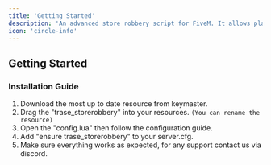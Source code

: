 ```yaml
---
title: 'Getting Started'
description: 'An advanced store robbery script for FiveM. It allows players to have a unique experience robbing stores, with synchronized ped animations, alarm sounds, and more!'
icon: 'circle-info'
---
```


## Getting Started

### Installation Guide

1. Download the most up to date resource from keymaster.
2. Drag the "trase_storerobbery" into your resources. `(You can rename the resource)`
3. Open the "config.lua" then follow the configuration guide.
4. Add "ensure trase_storerobbery" to your server.cfg.
5. Make sure everything works as expected, for any support contact us via discord.

